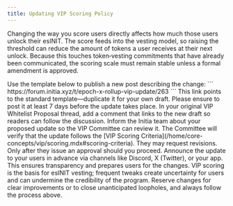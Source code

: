 ```yaml
---
title: Updating VIP Scoring Policy
---
```


Changing the way you score users directly affects how much those users unlock their esINIT.
The score feeds into the vesting model, so raising the threshold can reduce the amount of tokens a user receives at their next unlock.
Because this touches token‐vesting commitments that have already been communicated, the scoring scale must remain stable unless a formal amendment is approved.

<Steps title= "How to Propose a Scoring Update">
  <Step title= "Publish a Forum Draft">
    Use the template below to publish a new post describing the change:
    ```
    https://forum.initia.xyz/t/epoch-x-rollup-vip-update/263
    ```
    This link points to the standard template—duplicate it for your own draft.
    Please ensure to post it at least 7 days before the update takes place.
  </Step>
  <Step title= "Comment on Original Proposal">
    In your original VIP Whitelist Proposal thread, add a comment that links to the new draft so readers can follow the discussion.
  </Step>
  <Step title= "Notify the Initia Team">
    Inform the Initia team about your proposed update so the VIP Committee can review it.
  </Step>
  <Step title= "VIP Committee Review">
    The Committee will verify that the update follows the [VIP Scoring Criteria](/home/core-concepts/vip/scoring.mdx#scoring-criteria).
    They may request revisions. Only after they issue an approval should you proceed.
  </Step>
  <Step title= "Public Announcement">
    Announce the update to your users in advance via channels like Discord, X (Twitter), or your app.
    This ensures transparency and prepares users for the changes.
  </Step>
</Steps>

<Note>
VIP scoring is the basis for esINIT vesting; frequent tweaks create uncertainty for users and can undermine the credibility of the program.
Reserve changes for clear improvements or to close unanticipated loopholes, and always follow the process above.
</Note>